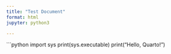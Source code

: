 ```yaml
---
title: "Test Document"
format: html
jupyter: python3

---
```


```python
import sys
print(sys.executable)
print("Hello, Quarto!")
